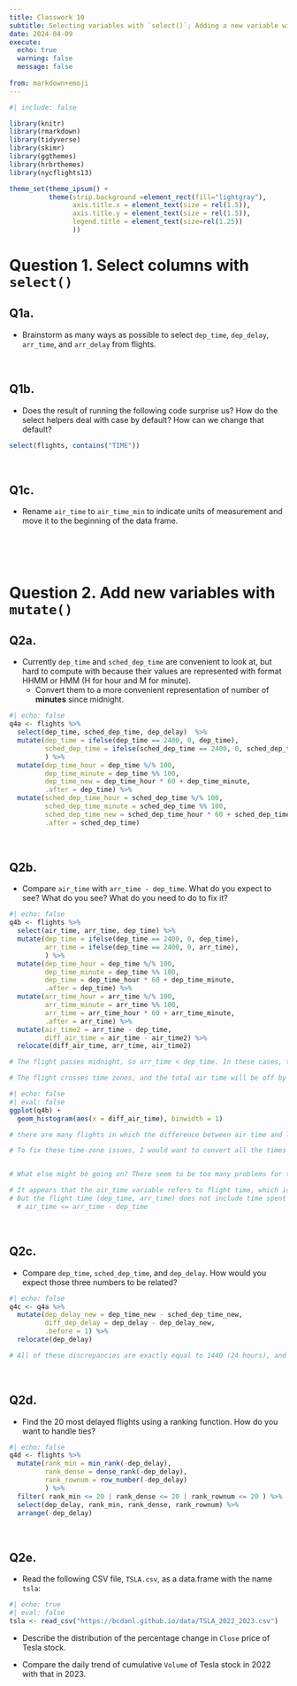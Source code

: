 ```yaml
---
title: Classwork 10
subtitle: Selecting variables with `select()`; Adding a new variable with `mutate()`
date: 2024-04-09
execute: 
  echo: true
  warning: false
  message: false
  
from: markdown+emoji
---
```

```r
#| include: false

library(knitr)
library(rmarkdown)
library(tidyverse)
library(skimr)
library(ggthemes)
library(hrbrthemes)
library(nycflights13)

theme_set(theme_ipsum() +
          theme(strip.background =element_rect(fill="lightgray"),
                axis.title.x = element_text(size = rel(1.5)),
                axis.title.y = element_text(size = rel(1.5)),
                legend.title = element_text(size=rel(1.25))
                ))
```



# Question 1. Select columns with `select()`

## Q1a.

- Brainstorm as many ways as possible to select `dep_time`, `dep_delay`, `arr_time`, and `arr_delay` from flights.

<br>

## Q1b.

- Does the result of running the following code surprise us? How do the select helpers deal with case by default? How can we change that default?

```r
select(flights, contains("TIME"))
```

<br>

## Q1c.
- Rename `air_time` to `air_time_min` to indicate units of measurement and move it to the beginning of the data frame.


<br><br><br>

# Question 2. Add new variables with `mutate()`

## Q2a.
 
- Currently `dep_time` and `sched_dep_time` are convenient to look at, but hard to compute with because their values are represented with format HHMM or HMM (H for hour and M for minute).
  - Convert them to a more convenient representation of number of **minutes** since midnight.

```r
#| echo: false
q4a <- flights %>% 
  select(dep_time, sched_dep_time, dep_delay)  %>% 
  mutate(dep_time = ifelse(dep_time == 2400, 0, dep_time),
         sched_dep_time = ifelse(sched_dep_time == 2400, 0, sched_dep_time)
         ) %>% 
  mutate(dep_time_hour = dep_time %/% 100,
         dep_time_minute = dep_time %% 100,
         dep_time_new = dep_time_hour * 60 + dep_time_minute,
         .after = dep_time) %>% 
  mutate(sched_dep_time_hour = sched_dep_time %/% 100,
         sched_dep_time_minute = sched_dep_time %% 100,
         sched_dep_time_new = sched_dep_time_hour * 60 + sched_dep_time_minute,
         .after = sched_dep_time)
```

<br>

## Q2b. 

- Compare `air_time` with `arr_time - dep_time`. What do you expect to see? What do you see? What do you need to do to fix it?

```r
#| echo: false
q4b <- flights %>% 
  select(air_time, arr_time, dep_time) %>% 
  mutate(dep_time = ifelse(dep_time == 2400, 0, dep_time),
         arr_time = ifelse(dep_time == 2400, 0, arr_time),
         ) %>% 
  mutate(dep_time_hour = dep_time %/% 100,
         dep_time_minute = dep_time %% 100,
         dep_time = dep_time_hour * 60 + dep_time_minute,
         .after = dep_time) %>% 
  mutate(arr_time_hour = arr_time %/% 100,
         arr_time_minute = arr_time %% 100,
         arr_time = arr_time_hour * 60 + arr_time_minute,
         .after = arr_time) %>% 
  mutate(air_time2 = arr_time - dep_time,
         diff_air_time = air_time - air_time2) %>% 
  relocate(diff_air_time, arr_time, air_time2)

# The flight passes midnight, so arr_time < dep_time. In these cases, the difference in airtime should be by 24 hours (1,440 minutes).

# The flight crosses time zones, and the total air time will be off by hours (multiples of 60). All flights in flights departed from New York City and are domestic flights in the US. This means that flights will all be to the same or more westerly time zones. Given the time-zones in the US, the differences due to time-zone should be 60 minutes (Central) 120 minutes (Mountain), 180 minutes (Pacific), 240 minutes (Alaska), or 300 minutes (Hawaii).
```

```r
#| echo: false
#| eval: false
ggplot(q4b) +
  geom_histogram(aes(x = diff_air_time), binwidth = 1)

# there are many flights in which the difference between air time and local arrival and departure times is not divisible by 60.

# To fix these time-zone issues, I would want to convert all the times to a date-time to handle overnight flights, and from local time to a common time zone, most likely UTC, to handle flights crossing time-zones. 


# What else might be going on? There seem to be too many problems for this to be data entry problems.

# It appears that the air_time variable refers to flight time, which is defined as the time between wheels-off (take-off) and wheels-in (landing).
# But the flight time (dep_time, arr_time) does not include time spent on the runway taxiing to and from gates.
  # air_time <= arr_time - dep_time

```

<br>

## Q2c.

- Compare `dep_time`, `sched_dep_time`, and `dep_delay`. How would you expect those three numbers to be related?

```r
#| echo: false
q4c <- q4a %>% 
  mutate(dep_delay_new = dep_time_new - sched_dep_time_new,
         diff_dep_delay = dep_delay - dep_delay_new,
         .before = 1) %>% 
  relocate(dep_delay)

# All of these discrepancies are exactly equal to 1440 (24 hours), and the flights with these discrepancies were scheduled to depart later in the day.
```

<br>

## Q2d.

- Find the 20 most delayed flights using a ranking function. How do you want to handle ties? 

```r
#| echo: false
q4d <- flights %>% 
  mutate(rank_min = min_rank(-dep_delay),
         rank_dense = dense_rank(-dep_delay),
         rank_rownum = row_number(-dep_delay)
         ) %>% 
  filter( rank_min <= 20 | rank_dense <= 20 | rank_rownum <= 20 ) %>% 
  select(dep_delay, rank_min, rank_dense, rank_rownum) %>% 
  arrange(-dep_delay)
```

<br>

## Q2e.
- Read the following CSV file, `TSLA.csv`, as a data.frame with the name `tsla`:
```r
#| echo: true
#| eval: false
tsla <- read_csv("https://bcdanl.github.io/data/TSLA_2022_2023.csv")
```

- Describe the distribution of the percentage change in `Close` price of Tesla stock.

- Compare the daily trend of cumulative `Volume` of Tesla stock in 2022 with that in 2023.


